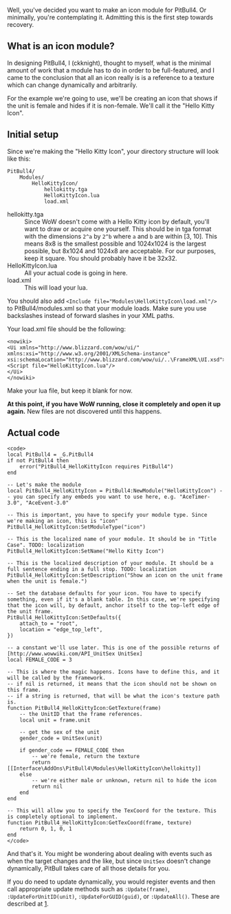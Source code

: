 Well, you've decided you want to make an icon module for PitBull4. Or minimally, you're contemplating it. Admitting this is the first step towards recovery.

== What is an icon module? ==

In designing PitBull4, I (ckknight), thought to myself, what is the minimal amount of work that a module has to do in order to be full-featured, and I came to the conclusion that all an icon really is is a reference to a texture which can change dynamically and arbitrarily.

For the example we're going to use, we'll be creating an icon that shows if the unit is female and hides if it is non-female. We'll call it the "Hello Kitty Icon".

== Initial setup ==
Since we're making the "Hello Kitty Icon", your directory structure will look like this:

 PitBull4/
     Modules/
         HelloKittyIcon/
             hellokitty.tga
             HelloKittyIcon.lua
             load.xml

; hellokitty.tga
: Since WoW doesn't come with a Hello Kitty icon by default, you'll want to draw or acquire one yourself. This should be in tga format with the dimensions <tt>2^a</tt> by <tt>2^b</tt> where <tt>a</tt> and <tt>b</tt> are within [3, 10]. This means 8x8 is the smallest possible and 1024x1024 is the largest possible, but 8x1024 and 1024x8 are acceptable. For our purposes, keep it square. You should probably have it be 32x32.
; HelloKittyIcon.lua
: All your actual code is going in here.
; load.xml
: This will load your lua.

You should also add <tt><nowiki><Include file="Modules\HelloKittyIcon\load.xml"/></nowiki></tt> to PitBull4/modules.xml so that your module loads. Make sure you use backslashes instead of forward slashes in your XML paths.

Your load.xml file should be the following:
<pre><nowiki>
<Ui xmlns="http://www.blizzard.com/wow/ui/" xmlns:xsi="http://www.w3.org/2001/XMLSchema-instance" xsi:schemaLocation="http://www.blizzard.com/wow/ui/..\FrameXML\UI.xsd">
<Script file="HelloKittyIcon.lua"/>
</Ui>
</nowiki></pre>

Make your lua file, but keep it blank for now.

'''At this point, if you have WoW running, close it completely and open it up again.''' New files are not discovered until this happens.

== Actual code ==

<pre><code>
local PitBull4 = _G.PitBull4
if not PitBull4 then
	error("PitBull4_HelloKittyIcon requires PitBull4")
end

-- Let's make the module
local PitBull4_HelloKittyIcon = PitBull4:NewModule("HelloKittyIcon") -- you can specify any embeds you want to use here, e.g. "AceTimer-3.0", "AceEvent-3.0"

-- This is important, you have to specify your module type. Since we're making an icon, this is "icon"
PitBull4_HelloKittyIcon:SetModuleType("icon")

-- This is the localized name of your module. It should be in "Title Case". TODO: localization
PitBull4_HelloKittyIcon:SetName("Hello Kitty Icon")

-- This is the localized description of your module. It should be a full sentence ending in a full stop. TODO: localization
PitBull4_HelloKittyIcon:SetDescription("Show an icon on the unit frame when the unit is female.")

-- Set the database defaults for your icon. You have to specify something, even if it's a blank table. In this case, we're specifying that the icon will, by default, anchor itself to the top-left edge of the unit frame.
PitBull4_HelloKittyIcon:SetDefaults({
	attach_to = "root",
	location = "edge_top_left",
})

-- a constant we'll use later. This is one of the possible returns of [http://www.wowwiki.com/API_UnitSex UnitSex]
local FEMALE_CODE = 3

-- This is where the magic happens. Icons have to define this, and it will be called by the framework.
-- if nil is returned, it means that the icon should not be shown on this frame.
-- if a string is returned, that will be what the icon's texture path is.
function PitBull4_HelloKittyIcon:GetTexture(frame)
    -- the UnitID that the frame references.
	local unit = frame.unit
	
	-- get the sex of the unit
	gender_code = UnitSex(unit)
    
	if gender_code == FEMALE_CODE then
	    -- we're female, return the texture
		return [[Interface\AddOns\PitBull4\Modules\HelloKittyIcon\hellokitty]]
	else
	    -- we're either male or unknown, return nil to hide the icon
	    return nil
	end
end

-- This will allow you to specify the TexCoord for the texture. This is completely optional to implement.
function PitBull4_HelloKittyIcon:GetTexCoord(frame, texture)
    return 0, 1, 0, 1
end
</code></pre>

And that's it. You might be wondering about dealing with events such as when the target changes and the like, but since <tt>UnitSex</tt> doesn't change dynamically, PitBull takes care of all those details for you.

If you do need to update dynamically, you would register events and then call appropriate update methods such as <tt>:Update(frame)</tt>, <tt>:UpdateForUnitID(unit)</tt>, <tt>:UpdateForGUID(guid)</tt>, or <tt>:UpdateAll()</tt>. These are described at [http://www.wowace.com/projects/pitbull4/pages/].
